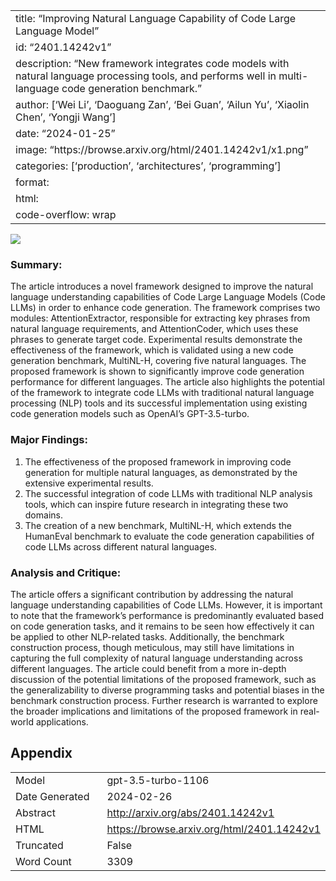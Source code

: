 
---
title: "Improving Natural Language Capability of Code Large Language Model"
id: "2401.14242v1"
description: "New framework integrates code models with natural language processing tools, and performs well in multi-language code generation benchmark."
author: ['Wei Li', 'Daoguang Zan', 'Bei Guan', 'Ailun Yu', 'Xiaolin Chen', 'Yongji Wang']
date: "2024-01-25"
image: "https://browse.arxiv.org/html/2401.14242v1/x1.png"
categories: ['production', 'architectures', 'programming']
format:
  html:
    code-overflow: wrap
---

![](https://browse.arxiv.org/html/2401.14242v1/x1.png)

### Summary:
The article introduces a novel framework designed to improve the natural language understanding capabilities of Code Large Language Models (Code LLMs) in order to enhance code generation. The framework comprises two modules: AttentionExtractor, responsible for extracting key phrases from natural language requirements, and AttentionCoder, which uses these phrases to generate target code. Experimental results demonstrate the effectiveness of the framework, which is validated using a new code generation benchmark, MultiNL-H, covering five natural languages. The proposed framework is shown to significantly improve code generation performance for different languages. The article also highlights the potential of the framework to integrate code LLMs with traditional natural language processing (NLP) tools and its successful implementation using existing code generation models such as OpenAI’s GPT-3.5-turbo.

### Major Findings:
1. The effectiveness of the proposed framework in improving code generation for multiple natural languages, as demonstrated by the extensive experimental results.
2. The successful integration of code LLMs with traditional NLP analysis tools, which can inspire future research in integrating these two domains.
3. The creation of a new benchmark, MultiNL-H, which extends the HumanEval benchmark to evaluate the code generation capabilities of code LLMs across different natural languages.

### Analysis and Critique:
The article offers a significant contribution by addressing the natural language understanding capabilities of Code LLMs. However, it is important to note that the framework's performance is predominantly evaluated based on code generation tasks, and it remains to be seen how effectively it can be applied to other NLP-related tasks. Additionally, the benchmark construction process, though meticulous, may still have limitations in capturing the full complexity of natural language understanding across different languages. The article could benefit from a more in-depth discussion of the potential limitations of the proposed framework, such as the generalizability to diverse programming tasks and potential biases in the benchmark construction process. Further research is warranted to explore the broader implications and limitations of the proposed framework in real-world applications.

## Appendix

|          |          |
|----------|----------|
| Model     | gpt-3.5-turbo-1106       |
| Date Generated     | 2024-02-26       |
| Abstract | [http://arxiv.org/abs/2401.14242v1](http://arxiv.org/abs/2401.14242v1)        |
| HTML     | [https://browse.arxiv.org/html/2401.14242v1](https://browse.arxiv.org/html/2401.14242v1)       |
| Truncated       | False       |
| Word Count       | 3309       |
